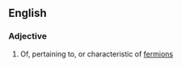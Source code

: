 ==English==

===Adjective===
{{en-adj}}

#{{physics}} Of, pertaining to, or characteristic of [[fermion]]s